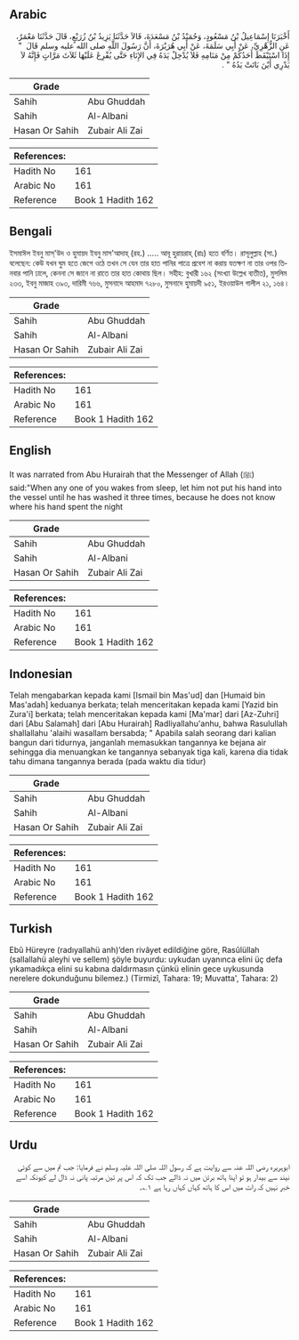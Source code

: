 ## Arabic


<div dir="rtl" lang="ar" style={{fontSize:'larger',backgroundColor:'#f8f9fa',padding:20}}>
أَخْبَرَنَا إِسْمَاعِيلُ بْنُ مَسْعُودٍ، وَحُمَيْدُ بْنُ مَسْعَدَةَ، قَالاَ حَدَّثَنَا يَزِيدُ بْنُ زُرَيْعٍ، قَالَ حَدَّثَنَا مَعْمَرٌ، عَنِ الزُّهْرِيِّ، عَنْ أَبِي سَلَمَةَ، عَنْ أَبِي هُرَيْرَةَ، أَنَّ رَسُولَ اللَّهِ صلى الله عليه وسلم قَالَ ‏ "‏ إِذَا اسْتَيْقَظَ أَحَدُكُمْ مِنْ مَنَامِهِ فَلاَ يُدْخِلْ يَدَهُ فِي الإِنَاءِ حَتَّى يُفْرِغَ عَلَيْهَا ثَلاَثَ مَرَّاتٍ فَإِنَّهُ لاَ يَدْرِي أَيْنَ بَاتَتْ يَدُهُ ‏"‏ ‏.‏
</div>
<div style={{backgroundColor:'#f8f9fa',padding:20, marginBottom: 10}}><table> <thead> <tr> <th>Grade</th> <th></th> </tr> </thead> <tbody> <tr><td>Sahih</td><td>Abu Ghuddah</td></tr><tr><td>Sahih</td><td>Al-Albani</td></tr><tr><td>Hasan Or Sahih</td><td>Zubair Ali Zai</td></tr></tbody></table><table> <thead> <tr> <th>References:</th> <th></th> </tr> </thead> <tbody><tr><td>Hadith No</td><td>161</td></tr><tr><td>Arabic No</td><td>161</td></tr><tr><td>Reference</td><td>Book 1 Hadith 162</td></tr></tbody></table></div>

## Bengali


<div dir="ltr" lang="bn" style={{fontSize:'larger',backgroundColor:'#f8f9fa',padding:20}}>
ইসমাঈল ইবনু মাস্'উদ ও হুমায়দ ইবনু মাস'আদাহ্ (রহ.) ..... আবূ হুরায়রাহ্ (রাঃ) হতে বর্ণিত। রাসূলুল্লাহ (সা.) বলেছেন: কেউ যখন ঘুম হতে জেগে ওঠে তখন সে যেন তার হাত পানির পাত্রে প্রবেশ না করায় যতক্ষণ না তার ওপর তিনবার পানি ঢালে, কেননা সে জানে না রাতে তার হাত কোথায় ছিল। সহীহ: বুখারী ১৬২ (সংখ্যা উল্লেখ ব্যতীত), মুসলিম ২৩৩, ইবনু মাজাহ ৩৯৩, দারিমী ৭৬৬, মুসনাদে আহমাদ ৭২৮০, মুসনাদে হুমায়দী ৯৫১, ইরওয়াউল গালীল ২১, ১৬৪।
</div>
<div style={{backgroundColor:'#f8f9fa',padding:20, marginBottom: 10}}><table> <thead> <tr> <th>Grade</th> <th></th> </tr> </thead> <tbody> <tr><td>Sahih</td><td>Abu Ghuddah</td></tr><tr><td>Sahih</td><td>Al-Albani</td></tr><tr><td>Hasan Or Sahih</td><td>Zubair Ali Zai</td></tr></tbody></table><table> <thead> <tr> <th>References:</th> <th></th> </tr> </thead> <tbody><tr><td>Hadith No</td><td>161</td></tr><tr><td>Arabic No</td><td>161</td></tr><tr><td>Reference</td><td>Book 1 Hadith 162</td></tr></tbody></table></div>

## English


<div dir="ltr" lang="en" style={{fontSize:'larger',backgroundColor:'#f8f9fa',padding:20}}>
It was narrated from Abu Hurairah that the Messenger of Allah (ﷺ) said:"When any one of you wakes from sleep, let him not put his hand into the vessel until he has washed it three times, because he does not know where his hand spent the night
</div>
<div style={{backgroundColor:'#f8f9fa',padding:20, marginBottom: 10}}><table> <thead> <tr> <th>Grade</th> <th></th> </tr> </thead> <tbody> <tr><td>Sahih</td><td>Abu Ghuddah</td></tr><tr><td>Sahih</td><td>Al-Albani</td></tr><tr><td>Hasan Or Sahih</td><td>Zubair Ali Zai</td></tr></tbody></table><table> <thead> <tr> <th>References:</th> <th></th> </tr> </thead> <tbody><tr><td>Hadith No</td><td>161</td></tr><tr><td>Arabic No</td><td>161</td></tr><tr><td>Reference</td><td>Book 1 Hadith 162</td></tr></tbody></table></div>

## Indonesian


<div dir="ltr" lang="id" style={{fontSize:'larger',backgroundColor:'#f8f9fa',padding:20}}>
Telah mengabarkan kepada kami [Ismail bin Mas'ud] dan [Humaid bin Mas'adah] keduanya berkata; telah menceritakan kepada kami [Yazid bin Zura'i] berkata; telah menceritakan kepada kami [Ma'mar] dari [Az-Zuhri] dari [Abu Salamah] dari [Abu Hurairah] Radliyallahu'anhu, bahwa Rasulullah shallallahu 'alaihi wasallam bersabda; " Apabila salah seorang dari kalian bangun dari tidurnya, janganlah memasukkan tangannya ke bejana air sehingga dia menuangkan ke tangannya sebanyak tiga kali, karena dia tidak tahu dimana tangannya berada (pada waktu dia tidur)
</div>
<div style={{backgroundColor:'#f8f9fa',padding:20, marginBottom: 10}}><table> <thead> <tr> <th>Grade</th> <th></th> </tr> </thead> <tbody> <tr><td>Sahih</td><td>Abu Ghuddah</td></tr><tr><td>Sahih</td><td>Al-Albani</td></tr><tr><td>Hasan Or Sahih</td><td>Zubair Ali Zai</td></tr></tbody></table><table> <thead> <tr> <th>References:</th> <th></th> </tr> </thead> <tbody><tr><td>Hadith No</td><td>161</td></tr><tr><td>Arabic No</td><td>161</td></tr><tr><td>Reference</td><td>Book 1 Hadith 162</td></tr></tbody></table></div>

## Turkish


<div dir="ltr" lang="tr" style={{fontSize:'larger',backgroundColor:'#f8f9fa',padding:20}}>
Ebû Hüreyre (radıyallahü anh)’den rivâyet edildiğine göre, Rasûlüllah (sallallahü aleyhi ve sellem) şöyle buyurdu: uykudan uyanınca elini üç defa yıkamadıkça elini su kabına daldırmasın çünkü elinin gece uykusunda nerelere dokunduğunu bilemez.) (Tirmizî, Tahara: 19; Muvatta', Tahara: 2)
</div>
<div style={{backgroundColor:'#f8f9fa',padding:20, marginBottom: 10}}><table> <thead> <tr> <th>Grade</th> <th></th> </tr> </thead> <tbody> <tr><td>Sahih</td><td>Abu Ghuddah</td></tr><tr><td>Sahih</td><td>Al-Albani</td></tr><tr><td>Hasan Or Sahih</td><td>Zubair Ali Zai</td></tr></tbody></table><table> <thead> <tr> <th>References:</th> <th></th> </tr> </thead> <tbody><tr><td>Hadith No</td><td>161</td></tr><tr><td>Arabic No</td><td>161</td></tr><tr><td>Reference</td><td>Book 1 Hadith 162</td></tr></tbody></table></div>

## Urdu


<div dir="rtl" lang="ur" style={{fontSize:'larger',backgroundColor:'#f8f9fa',padding:20}}>
ابوہریرہ رضی اللہ عنہ سے روایت ہے کہ رسول اللہ صلی اللہ علیہ وسلم نے فرمایا: جب تم میں سے کوئی نیند سے بیدار ہو تو اپنا ہاتھ برتن میں نہ ڈالے جب تک کہ اس پر تین مرتبہ پانی نہ ڈال لے کیونکہ اسے خبر نہیں کہ رات میں اس کا ہاتھ کہاں کہاں رہا ہے ۱؎۔
</div>
<div style={{backgroundColor:'#f8f9fa',padding:20, marginBottom: 10}}><table> <thead> <tr> <th>Grade</th> <th></th> </tr> </thead> <tbody> <tr><td>Sahih</td><td>Abu Ghuddah</td></tr><tr><td>Sahih</td><td>Al-Albani</td></tr><tr><td>Hasan Or Sahih</td><td>Zubair Ali Zai</td></tr></tbody></table><table> <thead> <tr> <th>References:</th> <th></th> </tr> </thead> <tbody><tr><td>Hadith No</td><td>161</td></tr><tr><td>Arabic No</td><td>161</td></tr><tr><td>Reference</td><td>Book 1 Hadith 162</td></tr></tbody></table></div>